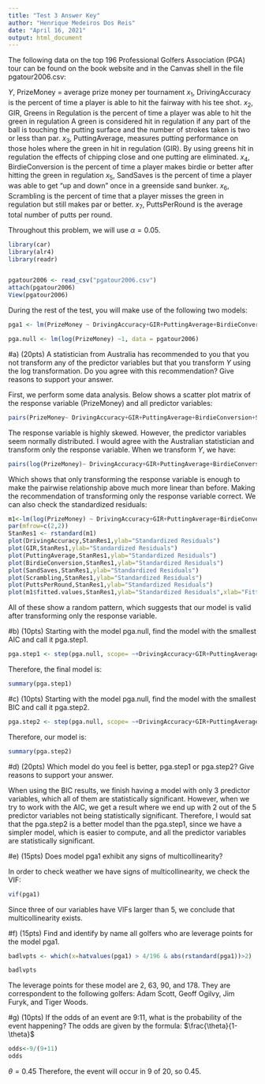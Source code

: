 ---
title: "Test 3 Answer Key"
author: "Henrique Medeiros Dos Reis"
date: "April 16, 2021"
output: html_document
---
The following data on the top 196 Professional Golfers Association (PGA) tour can be found on the book website and in the Canvas shell in the file pgatour2006.csv:

$Y$, PrizeMoney = average prize money per tournament
$x_1$, DrivingAccuracy is the percent of time a player is able to hit the fairway with his tee shot.
$x_2$, GIR, Greens in Regulation is the percent of time a player was able to hit the green in regulation   A green is considered hit in regulation if any part of the ball is touching the putting surface and the number of strokes taken is two or less than par.
$x_3$, PuttingAverage, measures putting performance on those holes where the green in hit in regulation (GIR).  By using greens hit in regulation the effects of chipping close and one putting are eliminated.
$x_4$, BirdieConversion is the percent of time a player makes birdie or better after hitting the green in regulation
$x_5$, SandSaves is the percent of time a player was able to get "up and down" once in a greenside sand bunker.
$x_6$, Scrambling is the percent of time that a player misses the green in regulation but still makes par or better.
$x_7$, PuttsPerRound is the average total number of putts per round.

Throughout this problem, we will use $\alpha = 0.05$.




```{r}
library(car)
library(alr4)
library(readr)


pgatour2006 <- read_csv("pgatour2006.csv")
attach(pgatour2006)
View(pgatour2006)
```

During the rest of the test, you will make use of the following two models:
```{r}
pga1 <- lm(PrizeMoney ~ DrivingAccuracy+GIR+PuttingAverage+BirdieConversion+SandSaves+Scrambling+PuttsPerRound, data=pgatour2006)

pga.null <- lm(log(PrizeMoney) ~1, data = pgatour2006)

```



#a) (20pts) A statistician from Australia has recommended to you that you not transform any of the predictor variables but that  you transform $Y$ using the log transformation.  Do you agree with this recommendation?  Give reasons to support your answer.

First, we perform some data analysis.  Below shows a scatter plot matrix of the response variable (PrizeMoney) and all predictor variables:

```{r}
pairs(PrizeMoney~ DrivingAccuracy+GIR+PuttingAverage+BirdieConversion+SandSaves+Scrambling+PuttsPerRound)
```
The response variable is highly skewed. However, the predictor variables seem normally distributed. I would agree with the Australian statistician and transform only the response variable. When we transform $Y$, we have: 
```{r}
pairs(log(PrizeMoney)~ DrivingAccuracy+GIR+PuttingAverage+BirdieConversion+SandSaves+Scrambling+PuttsPerRound)
```
Which shows that only transforming the response variable is enough to make the pairwise relationship above much more linear than before. Making the recommendation of transforming only the response variable correct.
We can also check the standardized residuals:
```{r}
m1<-lm(log(PrizeMoney) ~ DrivingAccuracy+GIR+PuttingAverage+BirdieConversion+SandSaves+Scrambling+PuttsPerRound, data=pgatour2006)
par(mfrow=c(2,2))
StanRes1 <- rstandard(m1)
plot(DrivingAccuracy,StanRes1,ylab="Standardized Residuals")
plot(GIR,StanRes1,ylab="Standardized Residuals")
plot(PuttingAverage,StanRes1,ylab="Standardized Residuals")
plot(BirdieConversion,StanRes1,ylab="Standardized Residuals")
plot(SandSaves,StanRes1,ylab="Standardized Residuals")
plot(Scrambling,StanRes1,ylab="Standardized Residuals")
plot(PuttsPerRound,StanRes1,ylab="Standardized Residuals")
plot(m1$fitted.values,StanRes1,ylab="Standardized Residuals",xlab="Fitted Values")
```
All of these show a random pattern, which suggests that our model is valid after transforming only the response variable.


#b) (10pts) Starting with the model pga.null, find the model with the smallest AIC and call it pga.step1.

```{r}
pga.step1 <- step(pga.null, scope= ~+DrivingAccuracy+GIR+PuttingAverage+BirdieConversion+SandSaves+ Scrambling+ PuttsPerRound)
```
Therefore, the final model is: 
```{r}
summary(pga.step1)
```



#c) (10pts) Starting with the model pga.null, find the model with the smallest BIC and call it pga.step2.  

```{r}

pga.step2 <- step(pga.null, scope= ~+DrivingAccuracy+GIR+PuttingAverage+BirdieConversion+SandSaves+Scrambling+PuttsPerRound,k=log(196))

```
Therefore, our model is:

```{r}
summary(pga.step2)
```


#d) (20pts) Which model do you feel is better, pga.step1 or pga.step2?  Give reasons to support your answer.

When using the BIC results, we finish having a model with only 3 predictor variables, which all of them are statistically significant. However, when we try to work with the AIC, we get a result where we end up with 2 out of the 5 predictor variables not being statistically significant. Therefore, I would sat that the pga.step2 is a better model than the pga.step1, since we have a simpler model, which is easier to compute, and all the predictor variables are statistically significant.



#e) (15pts) Does model pga1 exhibit any signs of multicollinearity?  

In order to check weather we have signs of multicollinearity, we check the VIF:
```{r}
vif(pga1)
```
Since three of our variables have VIFs larger than 5, we conclude that multicollinearity exists.



#f) (15pts) Find and identify by name all golfers who are leverage points for the model pga1.

```{r}
badlvpts <- which(x=hatvalues(pga1) > 4/196 & abs(rstandard(pga1))>2)

badlvpts
```
The leverage points for these model are 2, 63, 90, and 178. They are correspondent to the following golfers:
Adam Scott, Geoff Ogilvy, Jim Furyk, and Tiger Woods.

#g) (10pts) If the odds of an event are 9:11, what is the probability of the event happening?
The odds are given by the formula:
$\frac{\theta}{1-\theta}$

```{r}
odds<-9/(9+11)
odds
```
$\theta=0.45$
Therefore, the event will occur in 9 of 20, so 0.45.
